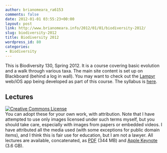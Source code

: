 ```yaml
---
author: brianomeara_ra6153
comments: false
date: 2012-01-01 03:55:23+00:00
layout: post
link: http://www.brianomeara.info/2012/01/01/biodiversity-2012/
slug: biodiversity-2012
title: Biodiversity 2012
wordpress_id: 80
categories:
- Biodiversity
---
```


This is Biodiversity 130, Spring 2012. It is a course covering basic evolution and a walk through various taxa. The main site content is set up on Blackboard (behind a log in wall). You may want to check out the [Lampyr](http://lampyr.org) web/iOS app being developed as part of this course. The syllabus is [here](http://brianomeara.info/sites/default/files/Biology130Syllabus_OMearaSpring2012.pdf).


## Lectures


[![Creative Commons License](http://brianomeara.info/sites/default/files/88x31.png)](http://creativecommons.org/licenses/by-nc-sa/3.0/)  
You can adopt these for your own work, with attribution. Note that I have attempted to use only images licensed under such terms myself, but you should take care, especially with images from papers or embedded videos. I have attributed all the media used (with some exceptions for public domain items), and I think this is fair use for education, but I am not a lawyer.
All lectures are available, concatenated, as [PDF](http://brianomeara.info/sites/default/files/Bio130_Concatenation.pdf) (344 MB) and [Apple Keynote](http://brianomeara.info/sites/default/files/Bio130_Concatenation.key) (3.6 GB).
